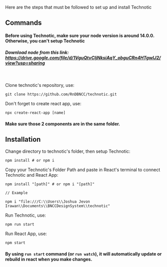 Here are the steps that must be followed to set up and install Technotic

## Commands

#### Before using Technotic, make sure your node version is around 14.0.0. Otherwise, you can't setup Technotic
##### Download node from this link: https://drive.google.com/file/d/1VguQtvCIjNksiAqY_obguCRn4HTgwlJ2/view?usp=sharing

<br/>

Clone technotic's repository, use:

```
git clone https://github.com/RnDBNCC/technotic.git
```

Don't forget to create react app, use:
```
npx create-react-app [name]
```

#### Make sure those 2 components are in the same folder.

## Installation

Change directory to technotic's folder, then setup Technotic:

```
npm install # or npm i
```

Copy your Technotic's Folder Path and paste in React's terminal to connect Technotic and React App:

```
npm install "[path]" # or npm i "[path]"

// Example

npm i "file:///C:\\Users\\Joshua Jevon Irawan\\Documents\\BNCCDesignSystem\\technotic"

```

Run Technotic, use:

```
npm run start
```

Run React App, use:

```
npm start
```

#### By using ```run start``` command (or ```run watch```), it will automatically update or rebuild in react when you make changes.